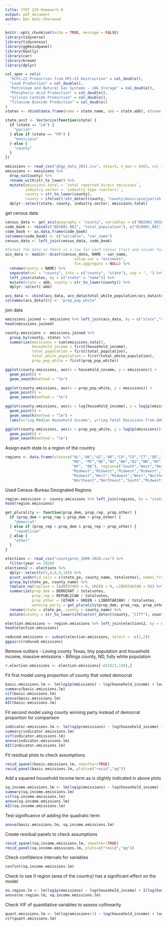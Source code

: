 ```yaml
---
title: STAT 230 Homework 8
output: pdf_document
author: Ben Aoki-Sherwood
---
```


```r
knitr::opts_chunk$set(echo = TRUE, message = FALSE)
library(tidyverse)
library(tidycensus)
library(ggResidpanel)
library(GGally)
library(car)
library(broom)
library(dplyr)
```

```r
col_spec = cols(
  "HCFC–22 Production from HFC–23 Destruction" = col_double(),
  "Lead Production" = col_double(),
  "Petroleum and Natural Gas Systems – LNG Storage" = col_double(),
  "Phosphoric Acid Production" = col_double(),
  "Silicon Carbide Production" = col_double(),
  "Titanium Dioxide Production" = col_double()
)
states <- rbind(data.frame(name = state.name, abb = state.abb), c(name = "Puerto Rico", abb = "PR"))
```

```r
state_unit <- Vectorize(function(state) {
  if (state == "LA") {
    "parish"
  } else if (state == "PR") {
    "municipio"
  } else {
    "county"
  }
})

emissions <- read_csv("ghgp_data_2021.csv", skip=3, n_max = 6483, col_types = col_spec)
emissions <- emissions %>%
  drop_na(County) %>%
  rename_with(str_to_lower) %>%
  mutate(emissions.total = `total reported direct emissions`,
         industry.sector = `industry type (sectors)`,
         county = str_to_lower(county),
         county = ifelse((!str_detect(county, "county|municipio|parish|city|municipality|census area|borough")), paste(county, state_unit(state)), county)) %>%
  dplyr::select(state, county, industry.sector, emissions.total)
```

get census data
```r
census_data <- get_acs(geography = "county", variables = c("B02001_001E", "B19001_001E","B02001_002E"), year=2021, geometry = F)
code_book <- rbind(c("B02001_001", "total_population"), c("B19001_001", "household_income"), c("B02001_002", "total_white_population"))
code_book <- as.data.frame(code_book)
colnames(code_book) <- c("variable", "var_name")
census_data <- left_join(census_data, code_book)

#format the data so there is a row for each census tract and column for every variable
acs_data <- maditr::dcast(census_data, NAME ~ var_name, 
                               value.var = "estimate", 
                               fun.aggregate = NULL) %>%
  rename(county = NAME) %>%
  separate(col = "county", into = c("county", "state"), sep = ", ") %>%
  left_join(states, by = c("state" = "name")) %>%
  mutate(state = abb, county = str_to_lower(county)) %>%
  dplyr::select(-abb)

acs_data <- cbind(acs_data, acs_data$total_white_population/acs_data$total_population)
colnames(acs_data)[6] <- "prop_pop_white"
```


join data
```r
emissions.joined <- emissions %>% left_join(acs_data, by = c("state","county"))
head(emissions.joined)
```

```r
county.emissions <- emissions.joined %>%
  group_by(county, state) %>%
  summarize(emissions = sum(emissions.total),
            household_income = first(household_income),
            total_population = first(total_population),
            total_white_population = first(total_white_population),
            prop_pop_white = first(prop_pop_white))
```

```r
ggplot(county.emissions, aes(x = household_income, y = emissions)) +
  geom_point() +
  geom_smooth(method = "lm")
```

```r
ggplot(county.emissions, aes(x = prop_pop_white, y = emissions)) +
  geom_point() +
  geom_smooth(method = "lm")
```


```r
ggplot(county.emissions, aes(x = log(household_income), y = log1p(emissions), color = prop_pop_white)) +
  geom_point() +
  geom_smooth(method = "lm") +
  labs(x="Log Median Household Income", y="Log Total Emissions from GHGP-Compliant Facilities", color="Proportion White Population", title="Log emissions from large emitters vs. log median household income for US counties")
```

```r
ggplot(county.emissions, aes(x = prop_pop_white, y = log1p(emissions))) +
  geom_point() +
  geom_smooth(method = "lm")
```

Assign each state to a region of the country
```r
regions <- data.frame(state=c("AL","AK","AZ","AR","CA","CO","CT","DE","FL","GA","HI","ID","IL","IN","IA","KS","KY","LA","ME","MD","MA","MI","MN","MS",
                              "MO", "MT","NE","NV","NH","NJ","NM","NY","NC","ND","OH","OR","PA","RI","SC","SD","TN","TX","UT","VT","VA","WA","WV","WI",
                              "WY", "OK"), region=c("South","West","West","South","West","West","Northeast","Northeast","South","South","West","West",
                              "Midwest","Midwest","Midwest","Midwest","South","South","Northeast","South","Northeast","Midwest","Midwest","South",
                              "Midwest","West","Midwest","West","Northeast","Northeast","West","Northeast","South","Midwest","Midwest","West",
                              "Northeast","Northeast","South","Midwest","South","South","West","Northeast","South","West","South","Midwest","West", "South"))
```

Used Census-Bureau Designated Regions
```r
region.emissions <- county.emissions %>% left_join(regions, by = "state")
head(region.emissions)
```

```r
get_plurality <- function(prop_dem, prop_rep, prop_other) {
  if (prop_dem > prop_rep & prop_dem > prop_other) {
    "democrat"
  } else if (prop_rep > prop_dem & prop_rep > prop_other) {
    "republican"
  } else {
    "other"
  }
}

elections <- read_csv("countypres_2000-2020.csv") %>%
  filter(year == 2020) 
elections2 <- elections %>%
  dplyr::select(c(3,4,8,9,10)) %>%
  pivot_wider(id_cols = c(state_po, county_name, totalvotes), names_from = party, values_from = candidatevotes, values_fn = sum) %>%
  group_by(state_po, county_name) %>%
  replace_na(replace = list(OTHER = 0, GREEN = 0, LIBERTARIAN = 0)) %>%
  summarize(prop_dem = DEMOCRAT / totalvotes, 
            prop_rep = REPUBLICAN / totalvotes, 
            prop_other = (OTHER + GREEN + LIBERTARIAN) / totalvotes, 
            winning_party = get_plurality(prop_dem, prop_rep, prop_other)) %>%
  rename(state = state_po, county = county_name) %>%
  mutate(county = str_to_lower(ifelse(str_detect(county, "CITY"), county, paste(county, state_unit(state)))))
```

```r
election.emissions <- region.emissions %>% left_join(elections2, by = c("state", "county"))
head(election.emissions)
```

```r
reduced.emissions <- subset(election.emissions, select = -c(1,2))
ggpairs(reduced.emissions)
```

Remove outliers
- Loving county Texas, tiny population and household income, massive emissions
- Billings county, ND, fully white population
```r
r.election.emissions <- election.emissions[-c(1023,139),]
```


Fit first model using proportion of county that voted democrat
```r
basic.emissions.lm <- lm(log1p(emissions) ~ log(household_income) + log(1-prop_pop_white) + region + prop_dem, data=r.election.emissions)
summary(basic.emissions.lm)
vif(basic.emissions.lm)
anova(basic.emissions.lm)
AIC(basic.emissions.lm)
```

Fit second model using county winning party instead of democrat proportion for comparison
```r
indicator.emissions.lm <- lm(log1p(emissions) ~ log(household_income) + log(1-prop_pop_white) + region + winning_party, data=r.election.emissions)
summary(indicator.emissions.lm)
vif(indicator.emissions.lm)
anova(indicator.emissions.lm)
AIC(indicator.emissions.lm)
```

Fit residual plots to check assumptions
```r
resid_xpanel(basic.emissions.lm, smoother=TRUE)
resid_panel(basic.emissions.lm, plots=c("resid","qq"))
```

Add a squared household income term as is slightly indicated in above plots
```r
sq.income.emissions.lm <- lm(log1p(emissions) ~ log(household_income) + I(log(household_income)^2) + log(1-prop_pop_white) + region + prop_dem, data=r.election.emissions)
summary(sq.income.emissions.lm)
vif(sq.income.emissions.lm)
anova(sq.income.emissions.lm)
AIC(sq.income.emissions.lm)
```

Test significance of adding the quadratic term
```r
anova(basic.emissions.lm, sq.income.emissions.lm)
```

Create residual panels to check assumptions
```r
resid_xpanel(sq.income.emissions.lm, smoother=TRUE)
resid_panel(sq.income.emissions.lm, plots=c("resid","qq"))
```


Check confidence intervals for variables
```r
confint(sq.income.emissions.lm)
```

Check to see if region (area of the country) has a significant effect on the model
```r
no.region.lm <- lm(log1p(emissions) ~ log(household_income) + I(log(household_income)^2) + log(1-prop_pop_white) + prop_dem, data=r.election.emissions)
anova(no.region.lm, sq.income.emissions.lm)
```

Check VIF of quantitative variables to assess collinearity
```r
quant.emissions.lm <- lm(log(emissions+1) ~ log(household_income) + log(1-prop_pop_white) + prop_dem, data=r.election.emissions)
vif(quant.emissions.lm)
```


